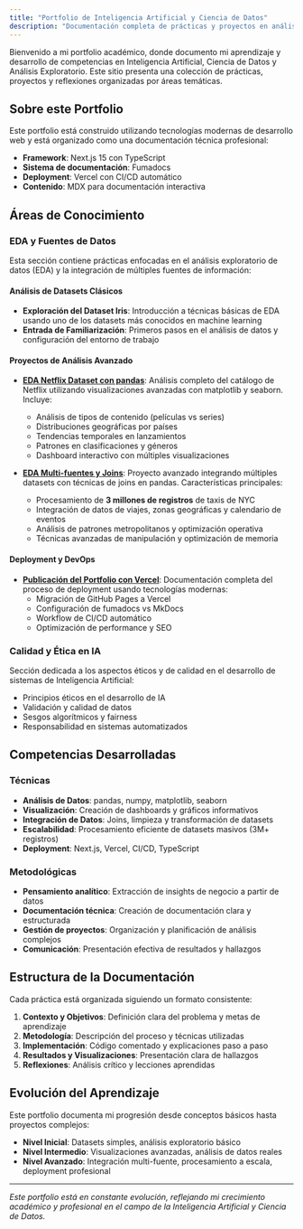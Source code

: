 ```yaml
---
title: "Portfolio de Inteligencia Artificial y Ciencia de Datos"
description: "Documentación completa de prácticas y proyectos en análisis exploratorio de datos, visualización y deployment de aplicaciones con tecnologías modernas"
---
```


Bienvenido a mi portfolio académico, donde documento mi aprendizaje y desarrollo de competencias en Inteligencia Artificial, Ciencia de Datos y Análisis Exploratorio. Este sitio presenta una colección de prácticas, proyectos y reflexiones organizadas por áreas temáticas.

## Sobre este Portfolio

Este portfolio está construido utilizando tecnologías modernas de desarrollo web y está organizado como una documentación técnica profesional:

- **Framework**: Next.js 15 con TypeScript
- **Sistema de documentación**: Fumadocs
- **Deployment**: Vercel con CI/CD automático
- **Contenido**: MDX para documentación interactiva

## Áreas de Conocimiento

### EDA y Fuentes de Datos

Esta sección contiene prácticas enfocadas en el análisis exploratorio de datos (EDA) y la integración de múltiples fuentes de información:

#### Análisis de Datasets Clásicos
- **Exploración del Dataset Iris**: Introducción a técnicas básicas de EDA usando uno de los datasets más conocidos en machine learning
- **Entrada de Familiarización**: Primeros pasos en el análisis de datos y configuración del entorno de trabajo

#### Proyectos de Análisis Avanzado
- **[EDA Netflix Dataset con pandas](./EDA%20y%20Fuentes/03-EDA-Netflix-Dataset-con-pandas)**: Análisis completo del catálogo de Netflix utilizando visualizaciones avanzadas con matplotlib y seaborn. Incluye:
  - Análisis de tipos de contenido (películas vs series)
  - Distribuciones geográficas por países
  - Tendencias temporales en lanzamientos
  - Patrones en clasificaciones y géneros
  - Dashboard interactivo con múltiples visualizaciones

- **[EDA Multi-fuentes y Joins](./EDA%20y%20Fuentes/04-EDA-Multi-fuentes-y-Joins)**: Proyecto avanzado integrando múltiples datasets con técnicas de joins en pandas. Características principales:
  - Procesamiento de **3 millones de registros** de taxis de NYC
  - Integración de datos de viajes, zonas geográficas y calendario de eventos
  - Análisis de patrones metropolitanos y optimización operativa
  - Técnicas avanzadas de manipulación y optimización de memoria

#### Deployment y DevOps
- **[Publicación del Portfolio con Vercel](./EDA%20y%20Fuentes/02-Publicacion-del-Portfolio-en-Vercel)**: Documentación completa del proceso de deployment usando tecnologías modernas:
  - Migración de GitHub Pages a Vercel
  - Configuración de fumadocs vs MkDocs
  - Workflow de CI/CD automático
  - Optimización de performance y SEO

### Calidad y Ética en IA

Sección dedicada a los aspectos éticos y de calidad en el desarrollo de sistemas de Inteligencia Artificial:

- Principios éticos en el desarrollo de IA
- Validación y calidad de datos
- Sesgos algorítmicos y fairness
- Responsabilidad en sistemas automatizados

## Competencias Desarrolladas

### Técnicas
- **Análisis de Datos**: pandas, numpy, matplotlib, seaborn
- **Visualización**: Creación de dashboards y gráficos informativos
- **Integración de Datos**: Joins, limpieza y transformación de datasets
- **Escalabilidad**: Procesamiento eficiente de datasets masivos (3M+ registros)
- **Deployment**: Next.js, Vercel, CI/CD, TypeScript

### Metodológicas
- **Pensamiento analítico**: Extracción de insights de negocio a partir de datos
- **Documentación técnica**: Creación de documentación clara y estructurada
- **Gestión de proyectos**: Organización y planificación de análisis complejos
- **Comunicación**: Presentación efectiva de resultados y hallazgos

## Estructura de la Documentación

Cada práctica está organizada siguiendo un formato consistente:

1. **Contexto y Objetivos**: Definición clara del problema y metas de aprendizaje
2. **Metodología**: Descripción del proceso y técnicas utilizadas
3. **Implementación**: Código comentado y explicaciones paso a paso
4. **Resultados y Visualizaciones**: Presentación clara de hallazgos
5. **Reflexiones**: Análisis crítico y lecciones aprendidas

## Evolución del Aprendizaje

Este portfolio documenta mi progresión desde conceptos básicos hasta proyectos complejos:

- **Nivel Inicial**: Datasets simples, análisis exploratorio básico
- **Nivel Intermedio**: Visualizaciones avanzadas, análisis de datos reales
- **Nivel Avanzado**: Integración multi-fuente, procesamiento a escala, deployment profesional

---

*Este portfolio está en constante evolución, reflejando mi crecimiento académico y profesional en el campo de la Inteligencia Artificial y Ciencia de Datos.*

